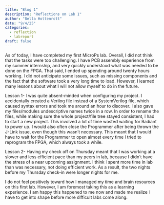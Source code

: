 ```yaml
---
title: "Blog 1"
description: "Reflections on Lab 1"
author: "Bella Hottenrott"
date: "9/4/25"
categories:
  - reflection
  - labreport
draft: false
---
```


As of today, I have completed my first MicroPs lab. Overall, I did not think that the tasks were too challenging. I have PCB assembly experience from my summer internship, and very quickly understood what was needed to be done on the FPGA. That said, I ended up spending around twenty hours working. I did not anticipate some issues, such as missing components and the fact that the software took a very long time to load. However, I learned many lessons about what I will not allow myself to do in the future.

Lesson 1- 
I was quite absent-minded when configuring my project. I accidentally created a Verilog file instead of a SystemVerilog file, which caused syntax errors and took me around an hour to discover. I also gave my files/modules undescriptive names twice in a row. In order to rename the files, while making sure the whole project/file tree stayed consistent, I had to start a new project. This involved a lot of time wasted waiting for Radiant to power up. I would also often close the Programmer after being thrown the J-Link issue, even though this wasn't necessary. This meant that I would have to wait for the Programmer to open almost every time I tried to reprogram the FPGA, which always took a while.


Lesson 2- 
Having my check off on Thursday meant that I was working at a slower and less efficient pace than my peers in lab, because I didn't have the stress of a near upcoming assignment. I think I spent more time in lab than was necessary, not doing efficient work. As a result, the two nights before my Thursday check-in were longer nights for me.


I do not feel positively toward how I managed my time and brain resources on this first lab. However, I am foremost taking this as a learning experience. I am happy this happened to me now and made me realize I have to get into shape before more difficult labs come along.